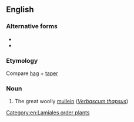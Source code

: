 ==English==

===Alternative forms===
* {{l|en|high-taper}}
* {{l|en|hig-taper}}

===Etymology===
Compare [[hag]] + [[taper]] {{qualifier|candle}}

===Noun===
{{en-noun}}

# The great woolly [[mullein]] (''[[Verbascum thapsus]]'')

[[Category:en:Lamiales order plants]]